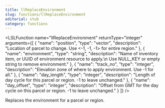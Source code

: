 ```yaml
---
title: llReplaceEnvironment
slug: functions/llReplaceEnvironment
editorial: stub
category: functions
---
```


<LSLFunction
	name="llReplaceEnvironment"
	returnType="integer"
	arguments={[
	{
		"name": "position",
		"type": "vector",
		"description": "Location of parcel to change. Use &lt;-1, -1, -1&gt; for entire region."
	},
	{
		"name": "environment",
		"type": "string",
		"description": "Name of inventory item, or UUID of environment resource to apply.\n                         Use NULL_KEY or empty string to remove environment."
	},
	{
		"name": "track_no",
		"type": "integer",
		"description": "Elevation zone of where to apply environment. Use -1 for all."
	},
	{
		"name": "day_length",
		"type": "integer",
		"description": "Length of day cycle for this parcel or region. -1 to leave unchanged."
	},
	{
		"name": "day_offset",
		"type": "integer",
		"description": "Offset from GMT for the day cycle on this parcel or region. -1 to leave unchanged."
	}
]}
/>

Replaces the environment for a parcel or region.
